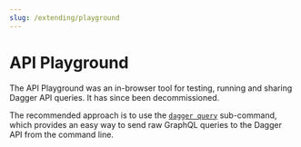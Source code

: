 ```yaml
---
slug: /extending/playground
---
```


# API Playground

The API Playground was an in-browser tool for testing, running and sharing Dagger API queries. It has since been decommissioned.

The recommended approach is to use the [`dagger query`](../using/clients-http.mdx#dagger-cli) sub-command, which provides an easy way to send raw GraphQL queries to the Dagger API from the command line.
